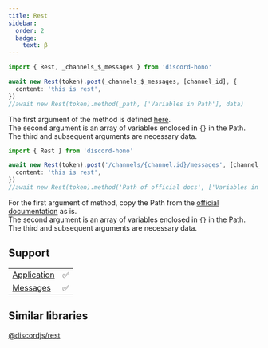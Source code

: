 ```yaml
---
title: Rest
sidebar:
  order: 2
  badge:
    text: β
---
```



<Tabs>
<TabItem label="Variables">

```ts
import { Rest, _channels_$_messages } from 'discord-hono'

await new Rest(token).post(_channels_$_messages, [channel_id], {
  content: 'this is rest',
})
//await new Rest(token).method(_path, ['Variables in Path'], data)
```

The first argument of the method is defined [here](https://github.com/luisfun/discord-hono/blob/main/src/rest-api/rest-path.ts).  
The second argument is an array of variables enclosed in `{}` in the Path.  
The third and subsequent arguments are necessary data.

</TabItem>
<TabItem label="Docs Path">

```ts
import { Rest } from 'discord-hono'

await new Rest(token).post('/channels/{channel.id}/messages', [channel_id], {
  content: 'this is rest',
})
//await new Rest(token).method('Path of official docs', ['Variables in Path'], data)
```

For the first argument of method, copy the Path from the [official documentation](https://discord.com/developers/docs/resources/message#create-message) as is.  
The second argument is an array of variables enclosed in `{}` in the Path.  
The third and subsequent arguments are necessary data.

</TabItem>
</Tabs>

## Support

|                                                                          |     |
| ------------------------------------------------------------------------ | --- |
| [Application](https://discord.com/developers/docs/resources/application) | ✅  |
| [Messages](https://discord.com/developers/docs/resources/message)        | ✅  |

## Similar libraries
[@discordjs/rest](https://discord.js.org/docs/packages/rest/main)
